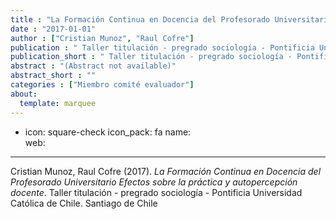 ```yaml
---
title : "La Formación Continua en Docencia del Profesorado Universitario Efectos sobre la práctica y autopercepción docente"
date : "2017-01-01"
author : ["Cristian Munoz", "Raul Cofre"]
publication : " Taller titulación - pregrado sociología - Pontificia Universidad Católica de Chile. Santiago de Chile"
publication_short : " Taller titulación - pregrado sociología - Pontificia Universidad Católica de Chile. Santiago de Chile"
abstract : "(Abstract not available)"
abstract_short : ""
categories : ["Miembro comité evaluador"]
about:
  template: marquee
---
```

- icon: square-check
  icon_pack: fa
  name:  
  web: 

---


::: {.callout-note title="How to cite this work"}

Cristian Munoz, Raul Cofre (2017). *La Formación Continua en Docencia del Profesorado Universitario Efectos sobre la práctica y autopercepción docente*.  Taller titulación - pregrado sociología - Pontificia Universidad Católica de Chile. Santiago de Chile

:::

